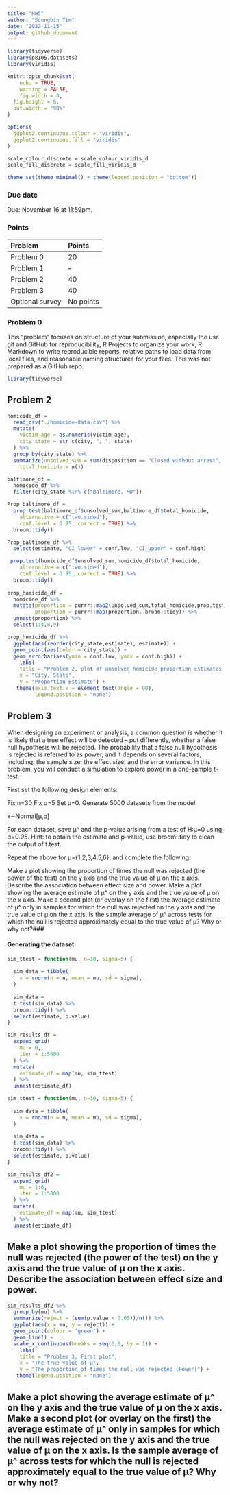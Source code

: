 ```yaml
---
title: "HW5"
author: "Soungbin Yim"
date: "2022-11-15"
output: github_document
---
```


```r
library(tidyverse)
library(p8105.datasets)
library(viridis)

knitr::opts_chunk$set(
	echo = TRUE,
	warning = FALSE,
	fig.width = 8, 
  fig.height = 6,
  out.width = "90%"
)

options(
  ggplot2.continuous.colour = "viridis",
  ggplot2.continuous.fill = "viridis"
)

scale_colour_discrete = scale_colour_viridis_d
scale_fill_discrete = scale_fill_viridis_d

theme_set(theme_minimal() + theme(legend.position = "bottom"))
```


### Due date

Due: November 16 at 11:59pm. 

### Points

| Problem         | Points    |
|:--------------- |:--------- |
| Problem 0       | 20        |
| Problem 1       | --        |
| Problem 2       | 40        |
| Problem 3       | 40        |
| Optional survey | No points |


### Problem 0

This "problem" focuses on structure of your submission, especially the use git and GitHub for reproducibility, R Projects to organize your work, R Markdown to write reproducible reports, relative paths to load data from local files, and reasonable naming structures for your files. This was not prepared as a GitHub repo.

```r
library(tidyverse)
```

## Problem 2

```r
homicide_df =
  read_csv("./homicide-data.csv") %>%
  mutate(
    victim_age = as.numeric(victim_age),
    city_state = str_c(city, ", ", state)
  ) %>%
  group_by(city_state) %>%
  summarize(unsolved_sum = sum(disposition == "Closed without arrest", disposition == "Open/No arrest"),
    total_homicide = n()) 

baltimore_df = 
  homicide_df %>%
  filter(city_state %in% c("Baltimore, MD"))

Prop_baltimore_df =
  prop.test(baltimore_df$unsolved_sum,baltimore_df$total_homicide,
    alternative = c("two.sided"),
    conf.level = 0.95, correct = TRUE) %>%
  broom::tidy()

Prop_baltimore_df %>%
  select(estimate, "CI_lower" = conf.low, "CI_upper" = conf.high)

 prop.test(homicide_df$unsolved_sum,homicide_df$total_homicide,
    alternative = c("two.sided"),
    conf.level = 0.95, correct = TRUE) %>%
  broom::tidy()
 
prop_homicide_df =
  homicide_df %>%
  mutate(proportion = purrr::map2(unsolved_sum,total_homicide,prop.test),
         proportion = purrr::map(proportion, broom::tidy)) %>%
  unnest(proportion) %>%
  select(1:4,8,9)

prop_homicide_df %>% 
  ggplot(aes(reorder(city_state,estimate), estimate)) +       
  geom_point(aes(color = city_state)) +
  geom_errorbar(aes(ymin = conf.low, ymax = conf.high)) +
    labs(
    title = "Problem 2, plot of unsolved homicide proportion estimates and CIs for each city ",
    x = "City, State",
    y = "Proportion Estimate") +
   theme(axis.text.x = element_text(angle = 90),
         legend.position = "none")

```
## Problem 3
When designing an experiment or analysis, a common question is whether it is likely that a true effect will be detected – put differently, whether a false null hypothesis will be rejected. The probability that a false null hypothesis is rejected is referred to as power, and it depends on several factors, including: the sample size; the effect size; and the error variance. In this problem, you will conduct a simulation to explore power in a one-sample t-test.

First set the following design elements:

Fix n=30
Fix σ=5
Set μ=0. Generate 5000 datasets from the model

x∼Normal[μ,σ]

For each dataset, save μ^ and the p-value arising from a test of H:μ=0 using α=0.05. Hint: to obtain the estimate and p-value, use broom::tidy to clean the output of t.test.

Repeat the above for μ={1,2,3,4,5,6}, and complete the following:

Make a plot showing the proportion of times the null was rejected (the power of the test) on the y axis and the true value of μ on the x axis. Describe the association between effect size and power.
Make a plot showing the average estimate of μ^ on the y axis and the true value of μ on the x axis. Make a second plot (or overlay on the first) the average estimate of μ^ only in samples for which the null was rejected on the y axis and the true value of μ on the x axis. Is the sample average of μ^ across tests for which the null is rejected approximately equal to the true value of μ? Why or why not?###

#### Generating the dataset
```r
sim_ttest = function(mu, n=30, sigma=5) {
  
  sim_data = tibble(
    x = rnorm(n = n, mean = mu, sd = sigma),
  )
  
  sim_data =
  t.test(sim_data) %>%
  broom::tidy() %>%
  select(estimate, p.value)
}

sim_results_df = 
  expand_grid(
    mu = 0, 
    iter = 1:5000
  ) %>% 
  mutate(
    estimate_df = map(mu, sim_ttest)
  ) %>% 
  unnest(estimate_df)

```
```r
sim_ttest = function(mu, n=30, sigma=5) {
  
  sim_data = tibble(
    x = rnorm(n = n, mean = mu, sd = sigma),
  )
  
  sim_data =
  t.test(sim_data) %>%
  broom::tidy() %>%
  select(estimate, p.value)
}

sim_results_df2 = 
  expand_grid(
    mu = 1:6, 
    iter = 1:5000
  ) %>% 
  mutate(
    estimate_df = map(mu, sim_ttest)
  ) %>% 
  unnest(estimate_df)
```
## Make a plot showing the proportion of times the null was rejected (the power of the test) on the y axis and the true value of μ on the x axis. Describe the association between effect size and power.
```r
sim_results_df2 %>% 
  group_by(mu) %>%
  summarize(reject = (sum(p.value < 0.05))/n()) %>%
  ggplot(aes(x = mu, y = reject)) + 
  geom_point(colour = "green") +
  geom_line() +
  scale_x_continuous(breaks = seq(0,6, by = 1)) +
    labs(
    title = "Problem 3, First plot",
    x = "The true value of μ",
    y = "The proportion of times the null was rejected (Power)") +
   theme(legend.position = "none")
```
## Make a plot showing the average estimate of μ^ on the y axis and the true value of μ on the x axis. Make a second plot (or overlay on the first) the average estimate of μ^ only in samples for which the null was rejected on the y axis and the true value of μ on the x axis. Is the sample average of μ^ across tests for which the null is rejected approximately equal to the true value of μ? Why or why not?

```r


```

